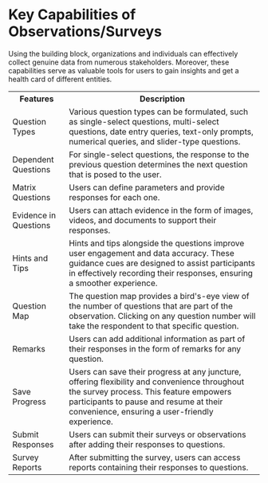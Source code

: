 
# Key Capabilities of Observations/Surveys

Using the <ProductName /> building block, organizations and individuals can effectively collect genuine data from numerous stakeholders. Moreover, these capabilities serve as valuable tools for users to gain insights and get a health card of different entities.

<table>
<tr>
    <th>Features</th>
    <th>Description</th>
</tr>
<tr>
    <td>Question Types</td>
    <td>Various question types can be formulated, such as single-select questions, multi-select questions, date entry queries, text-only prompts, numerical queries, and slider-type questions.</td>
</tr>
<tr>
    <td>Dependent Questions</td>
    <td>For single-select questions, the response to the previous question determines the next question that is posed to the user.</td>
</tr>
<tr>
    <td>Matrix Questions</td>
    <td>Users can define parameters and provide responses for each one.</td>
</tr>
<tr>
    <td>Evidence in Questions</td>
    <td>Users can attach evidence in the form of images, videos, and documents to support their responses.</td>
</tr>
<tr>
    <td>Hints and Tips</td>
    <td>Hints and tips alongside the questions improve user engagement and data accuracy. These guidance cues are designed to assist participants in effectively recording their responses, ensuring a smoother experience.</td>
</tr>
<tr>
    <td>Question Map</td>
    <td>The question map provides a bird's-eye view of the number of questions that are part of the observation. Clicking on any question number will take the respondent to that specific question.</td>
</tr>
<tr>
    <td>Remarks</td>
    <td>Users can add additional information as part of their responses in the form of remarks for any question.</td>
</tr>
<tr>
    <td>Save Progress</td>
    <td>Users can save their progress at any juncture, offering flexibility and convenience throughout the survey process. This feature empowers participants to pause and resume at their convenience, ensuring a user-friendly experience.</td>
</tr>
<tr>
    <td>Submit Responses</td>
    <td>Users can submit their surveys or observations after adding their responses to questions.</td>
</tr>
<tr>
    <td>Survey Reports</td>
    <td>After submitting the survey, users can access reports containing their responses to questions.</td>
</tr>
</table>